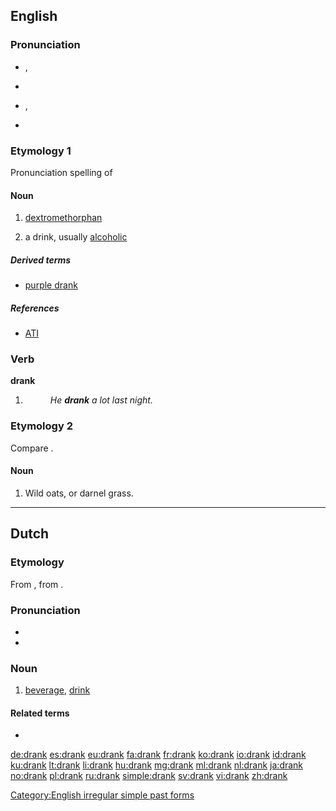 ==English==

===Pronunciation===
* {{IPA|/dɹæŋk/}}, {{X-SAMPA|/dr\{Nk/}}
* {{audio|en-us-drank.ogg|Audio (US)}}
* {{context|also|lang=en}} {{a|US}} {{IPA|/dɹeɪŋk/}}, {{X-SAMPA|/dr\eINk/}}
* {{rhymes|æŋk}}

===Etymology 1===
Pronunciation spelling of {{term|drink|lang=en}}

====Noun====
{{en-noun|s|-}}

# {{context|slang|lang=en}} [[dextromethorphan]]
# {{context|slang|lang=en}} a drink, usually [[alcoholic]]

=====Derived terms=====
* [[purple drank]]

=====References=====
*[http://www.abovetheinfluence.com/facts/drugsdxm ATI]

===Verb===
'''drank'''

# {{en-simple past of|drink}}
#: ''He '''drank''' a lot last night.''

===Etymology 2===
Compare {{term|drake|lang=en}}.

====Noun====
{{en-noun|?}}

# {{context|UK|dialect|lang=en}} Wild oats, or darnel grass.
#: {{rfquotek|Halliwell}}

{{Webster 1913}}

[[Category:English irregular simple past forms]]

----

==Dutch==

===Etymology===
From {{etyl|odt|nl}} {{term/t|odt|*drank}}, from {{etyl|gem-pro|nl}} {{term/t|gem-pro|*drankiz}}.

===Pronunciation===
* {{rhymes|ɑŋk|lang=nl}}
* {{audio|Nl-drank.ogg|audio}}

===Noun===
{{nl-noun|m|dranken|drankje}}

# [[beverage]], [[drink]]

====Related terms====
* {{l|nl|drinken}}

[[de:drank]]
[[es:drank]]
[[eu:drank]]
[[fa:drank]]
[[fr:drank]]
[[ko:drank]]
[[io:drank]]
[[id:drank]]
[[ku:drank]]
[[lt:drank]]
[[li:drank]]
[[hu:drank]]
[[mg:drank]]
[[ml:drank]]
[[nl:drank]]
[[ja:drank]]
[[no:drank]]
[[pl:drank]]
[[ru:drank]]
[[simple:drank]]
[[sv:drank]]
[[vi:drank]]
[[zh:drank]]